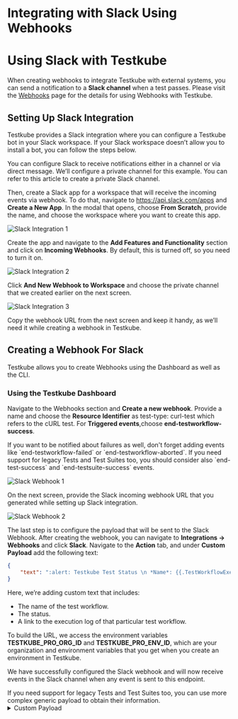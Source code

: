 
# Integrating with Slack Using Webhooks

# Using Slack with Testkube

When creating webhooks to integrate Testkube with external systems, you can send a notification to a **Slack channel** when a test passes. Please visit the [Webhooks](..//articles/webhooks.mdx) page for the details for using Webhooks with Testkube.

## Setting Up Slack Integration

Testkube provides a Slack integration where you can configure a Testkube bot in your Slack workspace. If your Slack workspace doesn’t allow you to install a bot, you can follow the steps below.

You can configure Slack to receive notifications either in a channel or via direct message. We’ll configure a private channel for this example. You can refer to this article to create a private Slack channel.

Then, create a Slack app for a workspace that will receive the incoming events via webhook. To do that, navigate to https://api.slack.com/apps and **Create a New App**. In the modal that opens, choose **From Scratch**, provide the name, and choose the workspace where you want to create this app.

![Slack Integration 1](../img/slack-integration-1.png)

Create the app and navigate to the **Add Features and Functionality** section and click on **Incoming Webhooks**. By default, this is turned off, so you need to turn it on.

![Slack Integration 2](../img/slack-integration-2.png)

Click **And New Webhook to Workspace** and choose the private channel that we created earlier on the next screen.

![Slack Integration 3](../img/slack-integration-3.png)

Copy the webhook URL from the next screen and keep it handy, as we’ll need it while creating a webhook in Testkube.


## Creating a Webhook For Slack

Testkube allows you to create Webhooks using the Dashboard as well as the CLI.

### Using the Testkube Dashboard

Navigate to the Webhooks section and **Create a new webhook**. Provide a name and choose the **Resource Identifier** as test-type: curl-test which refers to the cURL test. For **Triggered events**,choose **end-testworkflow-success**.

<Admonition type="tip" title="Failed Tests">
    If you want to be notified about failures as well, don't forget adding events like `end-testworkflow-failed` or `end-testworkflow-aborted`.
</Admonition>

<Admonition type="info" title="Legacy Tests and Test Suites">
    If you need support for legacy Tests and Test Suites too, you should consider also `end-test-success` and `end-testsuite-success` events.
</Admonition>

![Slack Webhook 1](../img/slack-webhook-1.png)

On the next screen, provide the Slack incoming webhook URL that you generated while setting up Slack integration.

![Slack Webhook 2](../img/slack-webhook-2.png)

The last step is to configure the payload that will be sent to the Slack Webhook. After creating the webhook, you can navigate to **Integrations -> Webhooks** and click **Slack**. Navigate to the **Action** tab, and under **Custom Payload** add the following text:

```json
{
	"text": ":alert: Testkube Test Status \n *Name*: {{.TestWorkflowExecution.Name}} \n *Status*: {{ .Type_ }} \n *Logs*: https://app.testkube.io/organization/{{ index .Envs "TESTKUBE_PRO_ORG_ID" }}/environment/{{ index .Envs "TESTKUBE_PRO_ENV_ID" }}/dashboard/test-workflows/{{ .TestWorkflowExecution.Workflow.Name }}/executions/{{ .TestWorkflowExecution.Id }}"
}
```

Here, we’re adding custom text that includes:

- The name of the test workflow.
- The status.
- A link to the execution log of that particular test workflow.

To build the URL, we access the environment variables **TESTKUBE_PRO_ORG_ID** and **TESTKUBE_PRO_ENV_ID**, which are your organization and environment variables that you get when you create an environment in Testkube.

We have successfully configured the Slack webhook and will now receive events in the Slack channel when any event is sent to this endpoint.

<Admonition type="info" title="Legacy Tests and Test Suites">
    If you need support for legacy Tests and Test Suites too, you can use more complex generic payload to obtain their information.
    <details>
        <summary>Custom Payload</summary>

        ```json
        {{ $dashboardUrl := print "https://app.testkube.io/organization/" (index .Envs "TESTKUBE_PRO_ORG_ID") "/environment/" (index .Envs "TESTKUBE_PRO_ENV_ID") "/dashboard" }}
        {{ $name := "" }}
        {{ $logsUrl := "" }}
        {{ if .TestWorkflowExecution }}
          {{ $name = .TestWorkflowExecution.Name }}
          {{ $logsUrl = print $dashboardUrl "/test-workflows/" .TestWorkflowExecution.Workflow.Name "/executions/" .TestWorkflowExecution.Id }}
        {{ end }}
        {{ if .TestExecution }}
          {{ $name = .TestExecution.Name }}
          {{ $logsUrl = print $dashboardUrl "/tests/" .TestExecution.TestName "/executions/" .TestExecution.Id }}
        {{ end }}
        {{ if .TestSuiteExecution }}
          {{ $name = .TestSuiteExecution.Name }}
          {{ $logsUrl = print $dashboardUrl "/test-suites/" .TestSuiteExecution.TestSuite.Name "/executions/" .TestSuiteExecution.Id }}
        {{ end }}
        {
            "text": ":alert: Testkube Test Status \n *Name*: {{$name}} \n *Status*: {{ .Type_ }} \n *Logs*: {{$logsUrl}}"
        }
        ```

    </details>
</Admonition>

## Using the CLI

We’ll create a webhook for the Slack integration using the Testkube CLI. Open a terminal and use the `testkube create webhook` command to create a webhook.

```sh
testkube create webhook --name slack-cli --events end-testworkflow-success --selector test-type=curl-test --header Content-Type=application/json --uri  https://hooks.slack.com/services/ABCDEFGHJKL/MNOPQRSTUVW
```

Below are the parameters used in the create webhook command:

- **name**: Name of the webhook.
- **events**: The event(s) that will trigger the webhook. We’ve provided ‘start-test’ and ‘end-test-success’ which means this will trigger every time a test starts and test finishes successfully.
- **selector**: The resource for which the webhook will be configured. In this case, it’s the curl-test that we’ve created.
- **header**: The header parameters for the request, **application/json** in this case.
- **URI**: Slack endpoint URL.

The webhook is created after executing the command.

```sh
$ testkube create webhook --name slack-cli --events end-testworkflow-success --selector test-type=curl-test --header Content-Type=application/json --uri  https://hooks.slack.com/services/ABCDEFGHJKL/MNOPQRSTUVW

Context: cloud (2.0.8)   Namespace: testkube   Org: Atulpriya Sharma-personal-org   Env: local-kind
---------------------------------------------------------------------------------------------------
Webhook created slack-cli 🥇

```

# Testing the Webhook

When the test passes, you’ll get a notification in the Slack channel with the message **Test succeeded**.

![Slack Webhook Success](../img/slack-webhook-success.png)

Watch the following video to see these steps in action:

<iframe width="560" height="315" src="https://www.youtube.com/embed/MSyZNGDsnLE" title="Configure Slack webhooks for Kubernetes Tests Notifications" frameborder="0" allow="accelerometer; autoplay; clipboard-write; encrypted-media; gyroscope; picture-in-picture; web-share" referrerpolicy="strict-origin-when-cross-origin" allowfullscreen></iframe>

